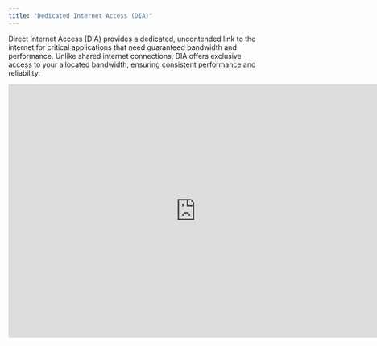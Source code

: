 ```yaml
---
title: "Dedicated Internet Access (DIA)"
---
```


Direct Internet Access (DIA) provides a dedicated, uncontended link to the internet for critical applications that need guaranteed bandwidth and performance. Unlike shared internet connections, DIA offers exclusive access to your allocated bandwidth, ensuring consistent performance and reliability.

<iframe src="https://www.veed.io/embed/6801cd66-1537-4c47-8b4b-c7973e97a2ec?watermark=1&color=&sharing=1&title=1" width="744" height="504" frameborder="0" title="Creating an Internet Connection on DynamicLink portal " webkitallowfullscreen mozallowfullscreen allowfullscreen />

## Create a DIA connection

Navigate to **Build Your Network > Ports**. Click **Add a Connection** in the upper right or click **Add connection** next to the port you are using. 

Complete the following fields:

**"A" Port**

Select **Customer Port** and then complete the following fields:

| Field | Description |
| --- | --- |
| **Port** | Select your source port. |
| **VLAN** | Enter an available VLAN or enter "Native" to automatically direct traffic without using a VLAN ID. |
| **BW** | Select a bandwidth capacity for the connection. You can later edit the connection to increase or decrease bandwidth. |


**"Z" Port**

Select **Internet** and then complete the following fields:

| Field | Description |
| --- | --- |
| **Public IP** | Select **Request New** or select a public IP you have already requested. You can request public IPs from the public IP tab on the left. |
| **IPv4 Size** | Select a subnet size. For most situations, a `/30` should be sufficient. |
| **BW** | This will automatically update to match the bandwidth you selected for your port.  |

Enter a connection name and then click **Add**. 

You can find information about your IP pool under the **Public IPs** tab on the left. 

You should configure your router's WAN interface one step higher than the gateway address. For example, with a gateway address of `80.246.11.101`, you would use `80.246.11.102`. 


## Post-provisioning testing

After your DIA connection is provisioned, you should test it to ensure it meets expectations. 

* Test both upload and download speeds to confirm bandwidth allocation.
* Verify that latency meets your requirements.
* Configure your allocated IP addresses as needed.

